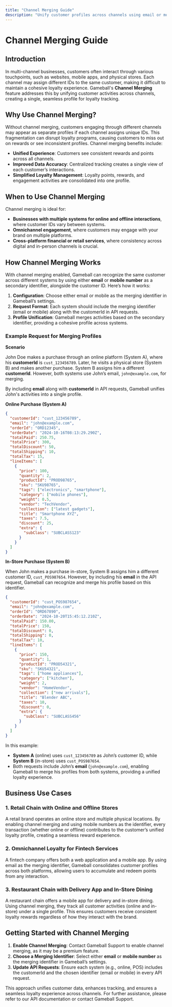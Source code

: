 ```yaml
---
title: "Channel Merging Guide"
description: "Unify customer profiles across channels using email or mobile as merging identifiers."
---
```


# Channel Merging Guide

## Introduction

In multi-channel businesses, customers often interact through various touchpoints, such as websites, mobile apps, and physical stores. Each channel may assign different IDs to the same customer, making it difficult to maintain a cohesive loyalty experience. Gameball's **Channel Merging** feature addresses this by unifying customer activities across channels, creating a single, seamless profile for loyalty tracking.

## Why Use Channel Merging?

Without channel merging, customers engaging through different channels may appear as separate profiles if each channel assigns unique IDs. This fragmentation can disrupt loyalty programs, causing customers to miss out on rewards or see inconsistent profiles. Channel merging benefits include:

- **Unified Experience**: Customers see consistent rewards and points across all channels.
- **Improved Data Accuracy**: Centralized tracking creates a single view of each customer’s interactions.
- **Simplified Loyalty Management**: Loyalty points, rewards, and engagement activities are consolidated into one profile.

## When to Use Channel Merging

Channel merging is ideal for:

- **Businesses with multiple systems for online and offline interactions**, where customer IDs vary between systems.
- **Omnichannel engagement**, where customers may engage with your brand on multiple platforms.
- **Cross-platform financial or retail services**, where consistency across digital and in-person channels is crucial.

## How Channel Merging Works

With channel merging enabled, Gameball can recognize the same customer across different systems by using either **email** or **mobile number** as a secondary identifier, alongside the customer ID. Here’s how it works:

1. **Configuration**: Choose either email or mobile as the merging identifier in Gameball’s settings.
2. **Request Format**: Each system should include the merging identifier (email or mobile) along with the customerId in API requests.
3. **Profile Unification**: Gameball merges activities based on the secondary identifier, providing a cohesive profile across systems.

### Example Request for Merging Profiles

**Scenario**

John Doe makes a purchase through an online platform (System A), where his **customerId** is `cust_123456789`. Later, he visits a physical store (System B) and makes another purchase. System B assigns him a different **customerId**. However, both systems use John’s email, `john@example.com`, for merging.

By including **email** along with **customerId** in API requests, Gameball unifies John's activities into a single profile.

**Online Purchase (System A)**

```json
{
  "customerId": "cust_123456789",
  "email": "john@example.com",
  "orderId": "ORD12345",
  "orderDate": "2024-10-16T08:13:29.290Z",
  "totalPaid": 250.75,
  "totalPrice": 300,
  "totalDiscount": 50,
  "totalShipping": 10,
  "totalTax": 15,
  "lineItems": [
    {
      "price": 100,
      "quantity": 2,
      "productId": "PROD98765",
      "sku": "SKU98765",
      "tags": ["electronics", "smartphone"],
      "category": ["mobile phones"],
      "weight": 0.5,
      "vendor": "TechVendor",
      "collection": ["latest gadgets"],
      "title": "Smartphone XYZ",
      "taxes": 7.5,
      "discount": 25,
      "extra": {
        "subClass": "SUBCLASS123"
      }
    }
  ]
}
```

**In-Store Purchase (System B)**

When John makes a purchase in-store, System B assigns him a different customer ID, `cust_POS987654`. However, by including his **email** in the API request, Gameball can recognize and merge his profile based on this identifier.

```json
{
  "customerId": "cust_POS987654",
  "email": "john@example.com",
  "orderId": "ORD67890",
  "orderDate": "2024-10-20T15:45:12.210Z",
  "totalPaid": 150.00,
  "totalPrice": 150,
  "totalDiscount": 0,
  "totalShipping": 0,
  "totalTax": 10,
  "lineItems": [
    {
      "price": 150,
      "quantity": 1,
      "productId": "PROD54321",
      "sku": "SKU54321",
      "tags": ["home appliances"],
      "category": ["kitchen"],
      "weight": 2,
      "vendor": "HomeVendor",
      "collection": ["new arrivals"],
      "title": "Blender ABC",
      "taxes": 10,
      "discount": 0,
      "extra": {
        "subClass": "SUBCLASS456"
      }
    }
  ]
}
```

In this example:

- **System A** (online) uses `cust_123456789` as John’s customer ID, while **System B** (in-store) uses `cust_POS987654`.
- Both requests include John’s **email** (`john@example.com`), enabling Gameball to merge his profiles from both systems, providing a unified loyalty experience.

## Business Use Cases

### 1. Retail Chain with Online and Offline Stores

A retail brand operates an online store and multiple physical locations. By enabling channel merging and using mobile numbers as the identifier, every transaction (whether online or offline) contributes to the customer’s unified loyalty profile, creating a seamless reward experience.

### 2. Omnichannel Loyalty for Fintech Services

A fintech company offers both a web application and a mobile app. By using email as the merging identifier, Gameball consolidates customer profiles across both platforms, allowing users to accumulate and redeem points from any interaction.

### 3. Restaurant Chain with Delivery App and In-Store Dining

A restaurant chain offers a mobile app for delivery and in-store dining. Using channel merging, they track all customer activities (online and in-store) under a single profile. This ensures customers receive consistent loyalty rewards regardless of how they interact with the brand.

## Getting Started with Channel Merging

1. **Enable Channel Merging**: Contact Gameball Support to enable channel merging, as it may be a premium feature.
2. **Choose a Merging Identifier**: Select either **email** or **mobile number** as the merging identifier in Gameball’s settings.
3. **Update API Requests**: Ensure each system (e.g., online, POS) includes the customerId and the chosen identifier (email or mobile) in every API request.

This approach unifies customer data, enhances tracking, and ensures a seamless loyalty experience across channels. For further assistance, please refer to our API documentation or contact Gameball Support.
